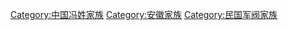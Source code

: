 [[Category:中国冯姓家族|Category:中国冯姓家族]]
[[Category:安徽家族|Category:安徽家族]]
[[Category:民国军阀家族|Category:民国军阀家族]]